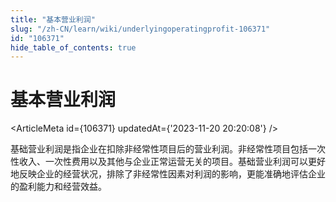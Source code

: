 ```yaml
---
title: "基本营业利润"
slug: "/zh-CN/learn/wiki/underlyingoperatingprofit-106371"
id: "106371"
hide_table_of_contents: true
---
```



# 基本营业利润

<ArticleMeta id={106371} updatedAt={'2023-11-20 20:20:08'} />
<div className='border-solid border-b border-t-0 my-4 border-[var(--ifm-color-gray-300)]' />

基础营业利润是指企业在扣除非经常性项目后的营业利润。非经常性项目包括一次性收入、一次性费用以及其他与企业正常运营无关的项目。基础营业利润可以更好地反映企业的经营状况，排除了非经常性因素对利润的影响，更能准确地评估企业的盈利能力和经营效益。
